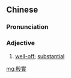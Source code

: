 {{also|殷实}}
==Chinese==
{{zh-forms|s=殷实}}

===Pronunciation===
{{zh-pron
|m=yīnshí
|c=jan1 sat6
|mn=qz,xm:un-si̍t/zz:in-si̍t
|cat=a
}}

===Adjective===
{{zh-adj}}

# [[well-off]]; [[substantial]]

[[mg:殷實]]